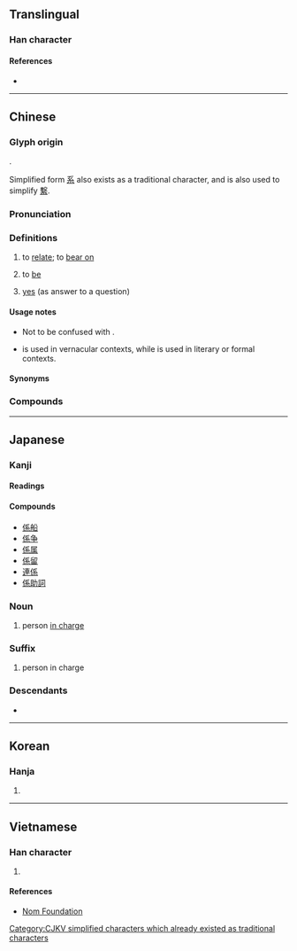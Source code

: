 {{also|系}}
{{character info/new}}
==Translingual==
{{ja-forms|係|[[系]]|係}}

===Han character===
{{Han char|rn=9|rad=人|as=07|sn=9|four=22293|canj=OHVF|ids=⿰亻系}}

====References====
* {{Han ref|kx=0104.040|dkj=00663|dj=0220.040|hdz=10164.080|uh=4FC2|ud=20418|bh=AB59|bd=43865}}

----

==Chinese==
{{zh-forms|s=系}}

===Glyph origin===
{{Han etym}}
{{Han compound|人|系|c1=s|c2=p|ls=psc}}.

Simplified form [[系]] also exists as a traditional character, and is also used to simplify [[繫]].

===Pronunciation===
{{zh-pron
|m=xì
|c=hai6
|mn=hē/kè
|mn-t=hi6
|h=pfs=he;gd=hê4
|mc=y
|oc=y
|ma=y
|cat=v,n
}}

===Definitions===
{{zh-hanzi}}

# to [[relate]]; to [[bear on]]
# {{lb|zh|formal|literary|;|or|Cantonese|Hakka}} to [[be]] {{gloss|copula}}
#: {{zh-x|其 母 係 ^北京人。|His mother '''is''' a native of Beijing.}}
#: {{zh-x|烏龍{lung4-2}茶 係 茶 嘅 一 種。|Oolong tea '''is''' a type of tea.|C-GZ}}
# {{lb|zh|Cantonese|Hakka}} [[yes]] (as answer to a question)

====Usage notes====
* {{q|Cantonese}} Not to be confused with {{zh-l|喺|tr=hai2}}.
* {{q|Cantonese|Hakka}} {{lang|zh|係／系}} is used in vernacular contexts, while {{zh-l|是}} is used in literary or formal contexts.

====Synonyms====
{{zh-dial|是}}

===Compounds===
{{zh-der|係累|係數|兩性關係|夫妻關係|係風捕景|勞資關係|係獲|國際關係|係臂|安全係數|係踵|并列關係|人際關係|係頸|干係|利害關係|初級關係|係爭|係頸闕庭|外交關係|係爭物|因果關係|公共關係|係蹄|沒關係|相關係數|數字係數|擔干係|水面係數|拉關係|楊氏係數|接關係|社會關係|連帶關係|關係企業|零係數|親子關係|群眾關係|關係戶|關係詞|裙帶關係|關係命題|關係運算|關係調|關係人|關係|貝他係數|膨脹係數}}

----

==Japanese==

===Kanji===
{{ja-kanji|grade=3|rs=人07}}

====Readings====
{{ja-readings
|goon=げ
|kanon=けい
|kun=かか-る, かかり-, かか-わる, つながり
}}

====Compounds====
* [[係船]]
* [[係争]]
* [[係属]]
* [[係留]]
* [[連係]]
* [[係助詞]]

===Noun===
{{ja-noun|かかり}}

# person [[in charge]]

===Suffix===
{{ja-pos|がかり|suffix}}

# person in charge
#: {{ja-x|カメラ係|カメラ-がかり|cameraman}}
#: {{ja-x|撮影係|さつえい-がかり|photographer}}

===Descendants===
* {{desc|bor=y|id|gakari}}

----

==Korean==

===Hanja===
{{ko-hanja|hangeul=계|rv=|mr=kye}}

# {{defn|lang=ko|sort=人07}}

----

==Vietnamese==

===Han character===
{{vi-hantu|[[hệ]], [[hể]], [[hề]], [[hễ]]|rs=人07}}

# {{defn|lang=vi|sort=人07}}

====References====
* [http://nomfoundation.org/common/nom_details.php?codepoint=4fc2 Nom Foundation]

[[Category:CJKV simplified characters which already existed as traditional characters]]